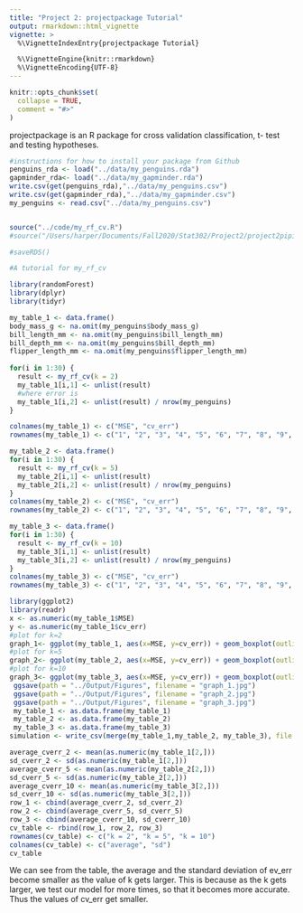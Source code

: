 ```yaml
---
title: "Project 2: projectpackage Tutorial"
output: rmarkdown::html_vignette
vignette: >
  %\VignetteIndexEntry{projectpackage Tutorial}

  %\VignetteEngine{knitr::rmarkdown}
  %\VignetteEncoding{UTF-8}
---
```


```r
knitr::opts_chunk$set(
  collapse = TRUE,
  comment = "#>"
)
```
projectpackage is an R package for cross validation classification, t- test and testing hypotheses.

```r

#instructions for how to install your package from Github
penguins_rda <- load("../data/my_penguins.rda")
gapminder_rda<- load("../data/my_gapminder.rda")
write.csv(get(penguins_rda),"../data/my_penguins.csv")
write.csv(get(gapminder_rda),"../data/my_gapminder.csv")
my_penguins <- read.csv("../data/my_penguins.csv")


source("../code/my_rf_cv.R")
#source("/Users/harper/Documents/Fall2020/Stat302/Project2/project2pipieline/code/my_rf_cv.R")

#saveRDS()

```


```r
#A tutorial for my_rf_cv

library(randomForest)
library(dplyr)
library(tidyr)

my_table_1 <- data.frame()
body_mass_g <- na.omit(my_penguins$body_mass_g)
bill_length_mm <- na.omit(my_penguins$bill_length_mm)
bill_depth_mm <- na.omit(my_penguins$bill_depth_mm)
flipper_length_mm <- na.omit(my_penguins$flipper_length_mm)
        
for(i in 1:30) {
  result <- my_rf_cv(k = 2)
  my_table_1[i,1] <- unlist(result)
  #where error is 
  my_table_1[i,2] <- unlist(result) / nrow(my_penguins)
}

colnames(my_table_1) <- c("MSE", "cv_err")
rownames(my_table_1) <- c("1", "2", "3", "4", "5", "6", "7", "8", "9", "10", "11", "12", "13", "14", "15", "16", "17", "18", "19", "20", "21", "22", "23", "24", "25", "26", "27", "28", "29", "30")

my_table_2 <- data.frame()
for(i in 1:30) {
  result <- my_rf_cv(k = 5)
  my_table_2[i,1] <- unlist(result)
  my_table_2[i,2] <- unlist(result) / nrow(my_penguins)
}
colnames(my_table_2) <- c("MSE", "cv_err")
rownames(my_table_2) <- c("1", "2", "3", "4", "5", "6", "7", "8", "9", "10", "11", "12", "13", "14", "15", "16", "17", "18", "19", "20", "21", "22", "23", "24", "25", "26", "27", "28", "29", "30")

my_table_3 <- data.frame()
for(i in 1:30) {
  result <- my_rf_cv(k = 10)
  my_table_3[i,1] <- unlist(result)
  my_table_3[i,2] <- unlist(result) / nrow(my_penguins)
}
colnames(my_table_3) <- c("MSE", "cv_err")
rownames(my_table_3) <- c("1", "2", "3", "4", "5", "6", "7", "8", "9", "10", "11", "12", "13", "14", "15", "16", "17", "18", "19", "20", "21", "22", "23", "24", "25", "26", "27", "28", "29", "30")


```

```r
library(ggplot2)
library(readr)
x <- as.numeric(my_table_1$MSE)
y <- as.numeric(my_table_1$cv_err)
#plot for k=2
graph_1<- ggplot(my_table_1, aes(x=MSE, y=cv_err)) + geom_boxplot(outlier.colour="red", outlier.shape=8, outlier.size=4)
#plot for k=5
graph_2<- ggplot(my_table_2, aes(x=MSE, y=cv_err)) + geom_boxplot(outlier.colour="red", outlier.shape=8, outlier.size=4)
#plot for k=10
graph_3<- ggplot(my_table_3, aes(x=MSE, y=cv_err)) + geom_boxplot(outlier.colour="red", outlier.shape=8, outlier.size=4)
 ggsave(path = "../Output/Figures", filename = "graph_1.jpg")
 ggsave(path = "../Output/Figures", filename = "graph_2.jpg")
 ggsave(path = "../Output/Figures", filename = "graph_3.jpg")
 my_table_1 <- as.data.frame(my_table_1)
 my_table_2 <- as.data.frame(my_table_2)
 my_table_3 <- as.data.frame(my_table_3)
simulation <- write_csv(merge(my_table_1,my_table_2, my_table_3), file = "../Output/Result/simulation.csv")
```

```r
average_cverr_2 <- mean(as.numeric(my_table_1[2,]))
sd_cverr_2 <- sd(as.numeric(my_table_1[2,]))
average_cverr_5 <- mean(as.numeric(my_table_2[2,]))
sd_cverr_5 <- sd(as.numeric(my_table_2[2,]))
average_cverr_10 <- mean(as.numeric(my_table_3[2,]))
sd_cverr_10 <- sd(as.numeric(my_table_3[2,]))
row_1 <- cbind(average_cverr_2, sd_cverr_2)
row_2 <- cbind(average_cverr_5, sd_cverr_5)
row_3 <- cbind(average_cverr_10, sd_cverr_10)
cv_table <- rbind(row_1, row_2, row_3)
rownames(cv_table) <- c("k = 2", "k = 5", "k = 10")
colnames(cv_table) <- c("average", "sd")
cv_table
```
We can see from the table, the average and the standard deviation of ev_err become smaller as the value of k gets larger. This is because as the k gets larger, we test our model for more times, so that it becomes more accurate. Thus the values of cv_err get smaller.
